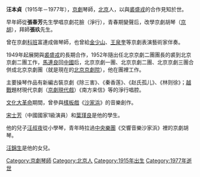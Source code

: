 '''汪本貞'''（1915年－1977年），[[京劇|京劇]]琴師，[[北京|北京]]人，以與[[裘盛戎|裘盛戎]]的合作見知於世。

早年師從'''張春芳'''先生學唱京劇花臉（淨行），青春期變聲后，改學京劇胡琴（[[京胡|京胡]]），拜師'''張玖'''先生。

曾在京劇[[科班|科班]]富連成做琴師，也曾給[[金少山|金少山]]、[[王泉奎|王泉奎]]等京劇表演藝術家伴奏。

1949年起展開與[[裘盛戎|裘盛戎]]的長期合作，1952年隨出任北京京劇二團團長的裘到北京京劇二團工作，[[馬連良|馬連良]]回[[中國|中國]]后，北京京劇一團、北京京劇二團、北京京劇三團合併成北京京劇團（就是現在的[[北京京劇院|北京京劇院]]），他在團裡工作。

主要操琴作品有新編古裝京劇《除三害》、《秦香莲》、《赵氏孤儿》、《林则徐》；[[越戰|越戰]]題材現代京劇（[[京劇現代戲|京劇現代戲]]）《南方来信》等的淨行唱腔。

[[文化大革命|文化大革命]]期間，曾參與[[樣板戲|樣板戲]]《[[沙家浜|沙家浜]]》的音樂創作。

[[宋士芳|宋士芳]]（中國國家1級演員）和[[葉瑾良|葉瑾良]]是他的學生。

他的兒子[[汪叔夜|汪叔夜]]從小學琴，青年時拉過[[中央樂團|中央樂團]]《交響音樂沙家浜》裡的京劇胡琴。

[[汪錦生|汪錦生]]是他的女兒。

[[Category:京劇琴師|Category:京劇琴師]]
[[Category:北京人|Category:北京人]]
[[Category:1915年出生|Category:1915年出生]]
[[Category:1977年逝世|Category:1977年逝世]]